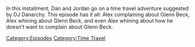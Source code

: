 {{DEFAULTSORT:
    #_EPISODE_0859:January 20, 2010
}}{{Episode
    | title           = January 20, 2010
    | caption         = Listen to this episode on [https://knowledgefight.libsyn.com/859-january-20-2010 Libsyn] [https://open.spotify.com/episode/0aOcWkUPDKqzcVRVXSjw0H Spotify]
    | episodeNumber   = 859
    | length          = 01:47:44
    | airDate         = October 13, 2023
    | coverageDate    = January 20, 2010
    | episodeType     = [[:Category:Time Travel|Time Travel]]
    | appearance      = [[Glenn Beck]]
    | previousEpisode = [[858: October 7, 2023]]
}}

{{Stub}}

In this installment, Dan and Jordan go on a time travel adventure suggested by DJ Danarchy.  This episode has it all: Alex complaining about Glenn Beck, Alex whining about Glenn Beck, and even Alex whining about how he doesn't want to complain about Glenn Beck.

[[Category:Episodes]]
[[Category:Time Travel]]
